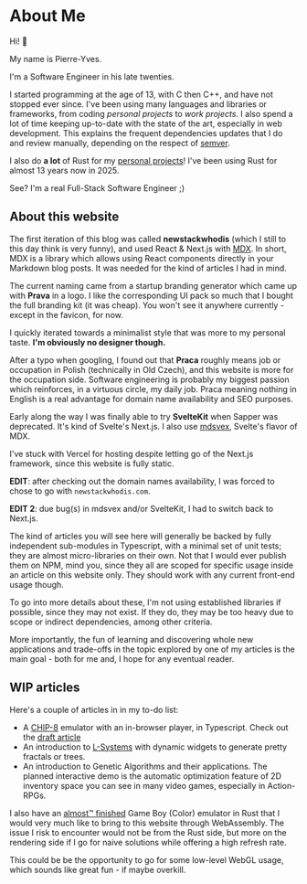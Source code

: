 
# About Me

Hi! :wave:

My name is Pierre-Yves.

I'm a Software Engineer in his late twenties.

I started programming at the age of 13, with C then C++, and have not stopped ever since. I've been using many languages and libraries or frameworks, from coding _personal projects_ to _work projects_. I also spend a lot of time keeping up-to-date with the state of the art, especially in web development. This explains the frequent dependencies updates that I do and review manually, depending on the respect of [semver](https://semver.org).


I also do **a lot** of Rust for my [personal projects](`https://github.com/pierreyoda`)! I've been using Rust for almost 13 years now in 2025.

See? I'm a real Full-Stack Software Engineer ;)

## About this website

The first iteration of this blog was called **newstackwhodis** (which I still to this day think is very funny), and used React & Next.js with [MDX](https://mdxjs.com/). In short, MDX is a library which allows using React components directly in your Markdown blog posts. It was needed for the kind of articles I had in mind.

The current naming came from a startup branding generator which came up with **Prava** in a logo. I like the corresponding UI pack so much that I bought the full branding kit (it was cheap). You won't see it anywhere currently - except in the favicon, for now.

I quickly iterated towards a minimalist style that was more to my personal taste. **I'm obviously no designer though.**

After a typo when googling, I found out that **Praca** roughly means job or occupation in Polish (technically in Old Czech), and this website is more for the occupation side. Software engineering is probably my biggest passion which reinforces,  in a virtuous circle, my daily job. Praca meaning nothing in English is a real advantage for domain name availability and SEO purposes.

Early along the way I was finally able to try **SvelteKit** when Sapper was deprecated. It's kind of Svelte's Next.js. I also use [mdsvex](https://mdsvex.com/), Svelte's flavor of MDX.

I've stuck with Vercel for hosting despite letting go of the Next.js framework, since this website is fully static.

**EDIT**: after checking out the domain names availability, I was forced to chose to go with `newstackwhodis.com`.

**EDIT 2**: due bug(s) in mdsvex and/or SvelteKit, I had to switch back to Next.js.

The kind of articles you will see here will generally be backed by fully independent sub-modules in Typescript, with a minimal set of unit tests; they are almost micro-libraries on their own. Not that I would ever publish them on NPM, mind you, since they all are scoped for specific usage inside an article on this website only. They should work with any current front-end usage though.

To go into more details about these, I'm not using established libraries if possible, since they may not exist.
If they do, they may be too heavy due to scope or indirect dependencies, among other criteria.

More importantly, the fun of learning and discovering whole new applications and trade-offs in the topic explored by one of my articles is the main goal - both for me and, I hope for any eventual reader.

## WIP articles

Here's a couple of articles in in my to-do list:

- A [CHIP-8](https://www.wikiwand.com/en/CHIP-8) emulator with an in-browser player, in Typescript. Check out the [draft article](/blog/getting-into-emulator-development-chip8)
- An introduction to [L-Systems](https://www.wikiwand.com/en/L-system) with dynamic widgets to generate pretty fractals or trees.
- An introduction to Genetic Algorithms and their applications. The planned interactive demo is the automatic optimization feature of 2D inventory space you can see in many video games, especially in Action-RPGs.

I also have an [almost™ finished](https://github.com/pierreyoda/rustboycolor) Game Boy (Color) emulator in Rust that I would very much like to bring to this website through WebAssembly. The issue I risk to encounter would not be from the Rust side, but more on the rendering side if I go for naive solutions while offering a high refresh rate.

This could be be the opportunity to go for some low-level WebGL usage, which sounds like great fun - if maybe overkill.
